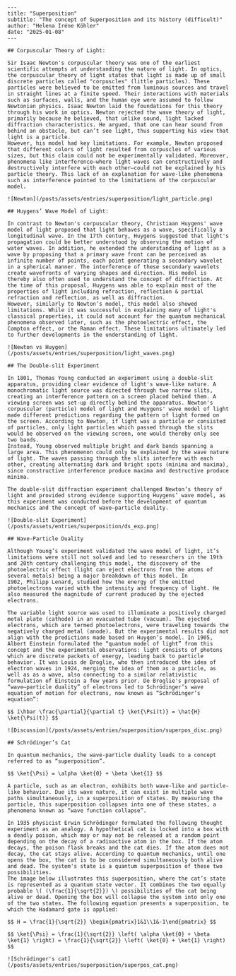 ```
---
title: "Superposition"
subtitle: "The concept of Superposition and its history (difficult)"
author: "Helena Iréne Köhler"
date: "2025-01-08"
---

## Corpuscular Theory of Light:

Sir Isaac Newton's corpuscular theory was one of the earliest scientific attempts at understanding the nature of light. In optics, the corpuscular theory of light states that light is made up of small discrete particles called "corpuscles" (little particles). These particles were believed to be emitted from luminous sources and travel in straight lines at a finite speed. Their interactions with materials such as surfaces, walls, and the human eye were assumed to follow Newtonian physics. Isaac Newton laid the foundations for this theory through his work in optics. Newton rejected the wave theory of light, primarily because he believed, that unlike sound, light lacked diffraction characteristics. He argued, that one can hear sound from behind an obstacle, but can’t see light, thus supporting his view that light is a particle.
However, his model had key limitations. For example, Newton proposed that different colors of light resulted from corpuscles of various sizes, but this claim could not be experimentally validated. Moreover, phenomena like interference—where light waves can constructively and destructively interfere with each other—could not be explained by his particle theory. This lack of an explanation for wave-like phenomena such as interference pointed to the limitations of the corpuscular model.

![Newton](/posts/assets/entries/superposition/light_particle.png)

## Huygens’ Wave Model of Light:

In contrast to Newton's corpuscular theory, Christiaan Huygens' wave model of light proposed that light behaves as a wave, specifically a longitudinal wave. In the 17th century, Huygens suggested that light's propagation could be better understood by observing the motion of water waves. In addition, he extended the understanding of light as a wave by proposing that a primary wave front can be perceived as infinite number of points, each point generating a secondary wavelet in a spherical manner. The interference of these secondary wavelets create wavefronts of varying shapes and direction. His model is thereby also often used to understand the concept of diffraction. At the time of this proposal, Huygens was able to explain most of the properties of light including refraction, reflection & partial refraction and reflection, as well as diffraction.
However, similarly to Newton’s model, this model also showed limitations. While it was successful in explaining many of light's classical properties, it could not account for the quantum mechanical phenomena observed later, such as the photoelectric effect, the Compton effect, or the Raman effect. These limitations ultimately led to further developments in the understanding of light.

![Newton vs Huygen](/posts/assets/entries/superposition/light_waves.png)

## The Double-slit Experiment

In 1801, Thomas Young conducted an experiment using a double-slit apparatus, providing clear evidence of light's wave-like nature. A monochromatic light source was directed through two narrow slits, creating an interference pattern on a screen placed behind them. A viewing screen was set-up directly behind the apparatus. Newton's corpuscular (particle) model of light and Huygens' wave model of light made different predictions regarding the pattern of light formed on the screen. According to Newton, if light was a particle or consisted of particles, only light particles which passed through the slits would be observed on the viewing screen, one would thereby only see two bands.  
Instead, Young observed multiple bright and dark bands spanning a large area. This phenomenon could only be explained by the wave nature of light. The waves passing through the slits interfere with each other, creating alternating dark and bright spots (minima and maxima), since constructive interference produce maxima and destructive produce minima.

The double-slit diffraction experiment challenged Newton’s theory of light and provided strong evidence supporting Huygens’ wave model, as this experiment was conducted before the development of quantum mechanics and the concept of wave–particle duality.

![Double-slit Experiment](/posts/assets/entries/superposition/ds_exp.png)

## Wave-Particle Duality

Although Young’s experiment validated the wave model of light, it’s limitations were still not solved and led to researchers in the 19th and 20th century challenging this model, the discovery of the photoelectric effect (light can eject electrons from the atoms of several metals) being a major breakdown of this model. In 1902, Philipp Lenard, studied how the energy of the emitted photoelectrons varied with the intensity and frequency of light. He also measured the magnitude of current produced by the ejected electrons.

The variable light source was used to illuminate a positively charged metal plate (cathode) in an evacuated tube (vacuum). The ejected electrons, which are termed photoelectrons, were traveling towards the negatively charged metal (anode). But the experimental results did not align with the predictions made based on Huygen’s model. In 1905, Albert Einstein formulated the “quantum model of light” from this concept and the experimental observations: light consists of photons which are discrete packets of energy, leading back to particle behavior. It was Louis de Broglie, who then introduced the idea of electron waves in 1924, merging the idea of them as a particle, as well as as a wave, also connecting to a similar relativistic formulation of Einstein a few years prior. De Broglie's proposal of “wave–particle duality” of electrons led to Schrödinger’s wave equation of motion for electrons, now known as “Schrödinger’s equation”:

$$ i\hbar \frac{\partial}{\partial t} \ket{\Psi(t)} = \hat{H} \ket{\Psi(t)} $$

![Discussion](/posts/assets/entries/superposition/superpos_disc.png)

## Schrödinger’s Cat

In quantum mechanics, the wave-particle duality leads to a concept referred to as “superposition”.

$$ \ket{\Psi} = \alpha \ket{0} + \beta \ket{1} $$

A particle, such as an electron, exhibits both wave-like and particle-like behavior. Due its wave nature, it can exist in multiple wave paths simultaneously, in a superposition of states. By measuring the particle, this superposition collapses into one of these states, a phenomena known as “wave function collapse”.

In 1935 physicist Erwin Schrödinger formulated the following thought experiment as an analogy. A hypothetical cat is locked into a box with a deadly poison, which may or may not be released at a random point depending on the decay of a radioactive atom in the box. If the atom decays, the poison flask breaks and the cat dies. If the atom does not decay, the cat stays alive. According to quantum mechanics, until one opens the box, the cat is to be considered simultaneously both alive and dead. The system's state is a quantum superposition of these two possibilities.
The image below illustrates this superposition, where the cat’s state is represented as a quantum state vector. It combines the two equally probable \( (\frac{1}{\sqrt{2}}) \) possibilities of the cat being alive or dead. Opening the box will collapse the system into only one of the two states. The following equation presents a superposition, to which the Hadamard gate is applied:

$$ H = \frac{1}{\sqrt{2}} \begin{pmatrix}1&1\\1&-1\end{pmatrix} $$

$$ \ket{\Psi} = \frac{1}{\sqrt{2}} \left( \alpha \ket{0} + \beta \ket{1} \right) = \frac{1}{\sqrt{2}} \left( \ket{0} + \ket{1} \right) $$

![Schrödinger's cat](/posts/assets/entries/superposition/superpos_cat.png)

```
